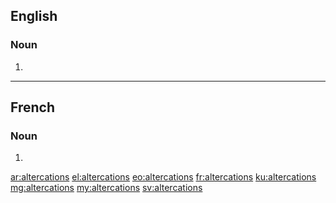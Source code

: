 ==English==

===Noun===
{{head|en|plural}}

# {{plural of|altercation|lang=en}}

----

==French==

===Noun===
{{head|fr|plural}}

# {{plural of|altercation|lang=fr}}

[[ar:altercations]]
[[el:altercations]]
[[eo:altercations]]
[[fr:altercations]]
[[ku:altercations]]
[[mg:altercations]]
[[my:altercations]]
[[sv:altercations]]